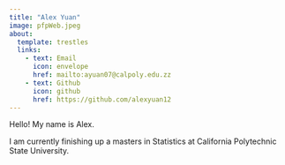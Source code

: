 ```yaml
---
title: "Alex Yuan"
image: pfpWeb.jpeg
about: 
  template: trestles
  links:
    - text: Email
      icon: envelope
      href: mailto:ayuan07@calpoly.edu.zz
    - text: Github
      icon: github
      href: https://github.com/alexyuan12
---
```


Hello! My name is Alex. 


I am currently finishing up a masters in Statistics at California Polytechnic State University.